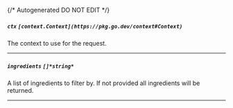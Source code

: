 {/* Autogenerated DO NOT EDIT  */}
##### `ctx` *`[context.Context](https://pkg.go.dev/context#Context)`*
The context to use for the request.

---
##### `ingredients` *`[]*string*`*
A list of ingredients to filter by. If not provided all ingredients will be returned.

---
